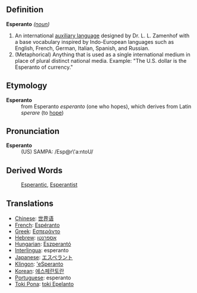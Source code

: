 ==Definition==

;'''Esperanto''' ''([[noun]])''
#An international [[auxiliary language]] designed by Dr. L. L. Zamenhof with a base vocabulary inspired by Indo-European languages such as English, French, German, Italian, Spanish, and Russian.
#(Metaphorical) Anything that is used as a single international medium in place of plural distinct national media.  Example: "The U.S. dollar is the Esperanto of currency."

==Etymology==
;'''Esperanto'''
:from Esperanto ''esperanto'' (one who hopes), which derives from Latin ''sperare'' (to [[hope]])

==Pronunciation==
;'''Esperanto'''
:(US) SAMPA: /Esp@r\'a:ntoU/

==Derived Words==
:[[Esperantic]], [[Esperantist]]

==Translations==
*[[Chinese]]: [[世界语]]
*[[French]]: [[Espéranto]]
*[[Greek]]: [[Εσπεράντο]]
*[[Hebrew]]: [[אספרנטו]]
*[[Hungarian]]: [[Eszperantó]]
*[[Interlingua]]: esperanto
*[[Japanese]]: [[エスペラント]]
*[[Klingon]]: [['eSperanto]]
*[[Korean]]: [[에스페란토란]]
*[[Portuguese]]: esperanto
*[[Toki Pona]]: [[toki Epelanto]]